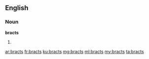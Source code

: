 ==English==

===Noun===
'''bracts'''

# {{plural of|bract}}

[[ar:bracts]]
[[fr:bracts]]
[[ku:bracts]]
[[mg:bracts]]
[[ml:bracts]]
[[my:bracts]]
[[ta:bracts]]